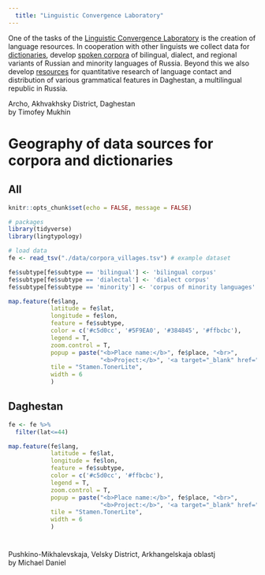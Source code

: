 ```yaml
---
  title: "Linguistic Convergence Laboratory"
---
```


One of the tasks of the [Linguistic Convergence Laboratory](https://ilcl.hse.ru/en/) is the creation of language resources. In cooperation with other linguists we collect data for [dictionaries](resources.html#m2), develop [spoken corpora](resources.html#m1) of bilingual, dialect, and regional variants of Russian and minority languages of Russia. Beyond this we also develop [resources](resources.html#m3) for quantitative research of language contact and distribution of various grammatical features in Daghestan, a multilingual republic in Russia.

<!--html_preserve-->
<div class="main-image" style="background-image: url('images/karat.jpg'); background-position: 0% 65%;">
  <div class="attrib"> Archo, Akhvakhsky District, Daghestan <br> by Timofey Mukhin </div>
</div>
<!--/html_preserve-->

# Geography of data sources for corpora and dictionaries {.tabset}

## All
```r
knitr::opts_chunk$set(echo = FALSE, message = FALSE)

# packages
library(tidyverse)
library(lingtypology)

# load data
fe <- read_tsv("./data/corpora_villages.tsv") # example dataset

fe$subtype[fe$subtype == 'bilingual'] <- 'bilingual corpus'
fe$subtype[fe$subtype == 'dialectal'] <- 'dialect corpus'
fe$subtype[fe$subtype == 'minority'] <- 'corpus of minority languages'

```
```r

map.feature(fe$lang,
            latitude = fe$lat,
            longitude = fe$lon,
            feature = fe$subtype,
            color = c('#c5d0cc', '#5F9EA0', '#384845', '#ffbcbc'),
            legend = T,
            zoom.control = T,
            popup = paste("<b>Place name:</b>", fe$place, "<br>",
                          "<b>Project:</b>", '<a target="_blank" href="', fe$link, '">', fe$name),
            tile = "Stamen.TonerLite",
            width = 6
            )
```

## Daghestan
```r
fe <- fe %>% 
  filter(lat<=44)

map.feature(fe$lang,
            latitude = fe$lat,
            longitude = fe$lon,
            feature = fe$subtype,
            color = c('#c5d0cc', '#ffbcbc'),
            legend = T,
            zoom.control = T,
            popup = paste("<b>Place name:</b>", fe$place, "<br>",
                          "<b>Project:</b>", '<a target="_blank" href="', fe$link, '">', fe$name),
            tile = "Stamen.TonerLite",
            width = 6
            )
```

# {-}

<!--html_preserve-->
<div class="main-image" style="background-image: url('images/push1.jpg'); background-position: 0% 65%;">
  <div class="attrib"> Pushkino-Mikhalevskaja, Velsky District, Arkhangelskaja oblastj <br> by Michael Daniel </div>
</div>
<!--/html_preserve-->
